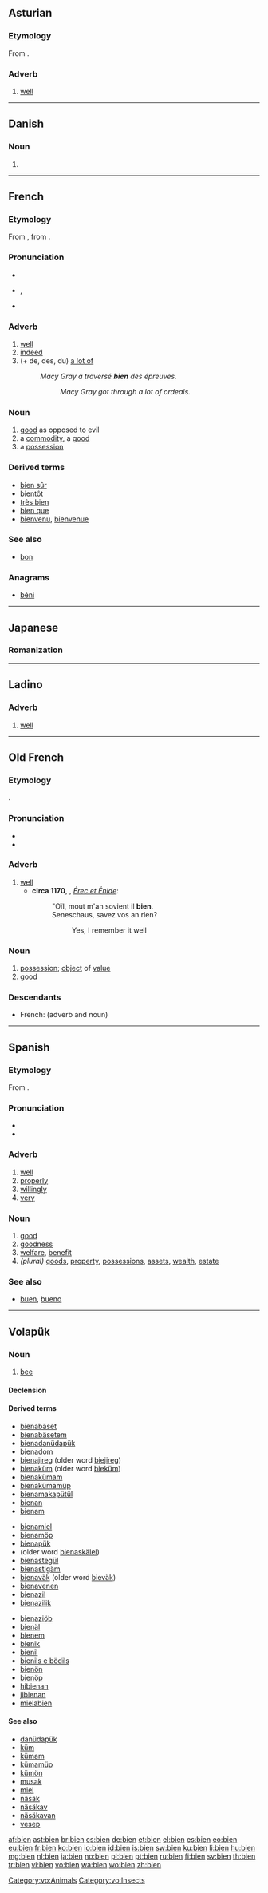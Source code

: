 {{also|biên|biển|biến|biện|Bien.}}
==Asturian==

===Etymology===
From {{etyl|la|ast}} {{term|bene||well|lang=la}}.

===Adverb===
{{head|ast|adverb}}

# [[well]]

----

==Danish==

===Noun===
{{head|da|noun form|g=c}}

# {{form of|singular definite|bi|lang=da}}

----

==French==

===Etymology===
From {{etyl|fro|fr}} {{term|bien|lang=fro}}, from {{etyl|la|fr}} {{term|bene||well|lang=la}}.

===Pronunciation===
* {{audio|Fr-bien.ogg|audio}}
* {{IPA|/bjɛ̃/|lang=fr}}, {{X-SAMPA|/bjE~/}}
* {{rhymes|a|lang=fr}}

===Adverb===
{{head|fr|adverb|comparative and superlative|mieux}}

# [[well]]
# [[indeed]]
# (+ de, des, du) [[a lot of]]
#: ''Macy Gray a traversé '''bien''' des épreuves.''
#:: ''Macy Gray got through a lot of ordeals.''

===Noun===
{{fr-noun|m}}

# [[good]] as opposed to evil
# a [[commodity]], a [[good]]
# a [[possession]]

===Derived terms===
* [[bien sûr]]
* [[bientôt]]
* [[très bien]]
* [[bien que]]
* [[bienvenu]], [[bienvenue]]

===See also===
* [[bon]]

===Anagrams===
* [[béni#French|béni]]

----

==Japanese==

===Romanization===
{{ja-romaji|びえん}}

----

==Ladino==

===Adverb===
{{lad-adv|l}}

# [[well]]

----

==Old French==

===Etymology===
{{etyl|la|fro}} {{term|bene|lang=la}}.

===Pronunciation===
* {{IPA|/bjẽn/|lang=fro}}
* {{rhymes|ẽn|lang=fro}}

===Adverb===
{{head|fro|adverb|comparative and superlative|'''[[mielz]]''', '''[[miex]]'''}}

# [[well]]
#* '''circa 1170''', {{w|Chrétien de Troyes}}, ''[[s:fr:Érec et Énide|Érec et Énide]]'':
#*: "Oïl, mout m'an sovient il '''bien'''.<br />Seneschaus, savez vos an rien?
#*:: Yes, I remember it well<br />

===Noun===
{{fro-noun|m}}

# [[possession]]; [[object]] of [[value]]
# [[good]] {{gloss|as opposed to evil}}

===Descendants===
* French: {{l/fr|bien}} (adverb and noun)

----

==Spanish==

===Etymology===
From {{etyl|la|es}} {{term|bene||well|lang=la}}.

===Pronunciation===
* {{IPA|lang=es|[bje̞n]|/bjen/}}
* {{rhymes|en|lang=es}}

===Adverb===
{{es-adv}}

# [[well]]
# [[properly]]
# [[willingly]]
# [[very]]

===Noun===
{{es-noun|m|es}}

# [[good]] {{gloss|as opposed to evil}}
# [[goodness]]
# [[welfare]], [[benefit]]
# ''(plural)'' [[goods]], [[property]], [[possessions]], [[assets]], [[wealth]], [[estate]]
{{attention|es|we seem to me missing the sense used in the song Las Mañanitas}}

===See also===
* [[buen]], [[bueno]]

----

==Volapük==

===Noun===
{{vo-noun}}

# {{qualifier|male or female}} [[bee]]

====Declension====
{{vo-decl-noun}}

====Derived terms====
{{rel-top3|Terms derived from ''bien'' "bee"}}
* [[bienabäset]]
* [[bienabäsetem]]
* [[bienadanüdapük]]
* [[bienadom]]
* [[bienajireg]] (older word [[biejireg]])
* [[bienaküm]] (older word [[bieküm]])
* [[bienakümam]]
* [[bienakümamüp]]
* [[bienamakapütül]]
* [[bienan]] 
* [[bienam]]
{{rel-mid3}}
* [[bienamiel]]
* [[bienamöp]]
* [[bienapük]]
* (older word [[bienaskälel]])
* [[bienastegül]]
* [[bienastigäm]]
* [[bienaväk]] (older word [[bieväk]])
* [[bienavenen]]
* [[bienazil]]
* [[bienazilik]]
{{rel-mid3}}
* [[bienaziöb]]
* [[bienäl]]
* [[bienem]]
* [[bienik]]
* [[bienil]]
* [[bienils e bödils]]
* [[bienön]]
* [[bienöp]]
* [[hibienan]]
* [[jibienan]]
* [[mielabien]]
{{rel-bottom}}

====See also====
* [[danüdapük]]
* [[küm]]
* [[kümam]]
* [[kümamüp]]
* [[kümön]] 
* [[musak]]
* [[miel]]
* [[näsäk]]
* [[näsäkav]]
* [[näsäkavan]]
* [[vesep]]

[[Category:vo:Animals]]
[[Category:vo:Insects]]

[[af:bien]]
[[ast:bien]]
[[br:bien]]
[[cs:bien]]
[[de:bien]]
[[et:bien]]
[[el:bien]]
[[es:bien]]
[[eo:bien]]
[[eu:bien]]
[[fr:bien]]
[[ko:bien]]
[[io:bien]]
[[id:bien]]
[[is:bien]]
[[sw:bien]]
[[ku:bien]]
[[li:bien]]
[[hu:bien]]
[[mg:bien]]
[[nl:bien]]
[[ja:bien]]
[[no:bien]]
[[pl:bien]]
[[pt:bien]]
[[ru:bien]]
[[fi:bien]]
[[sv:bien]]
[[th:bien]]
[[tr:bien]]
[[vi:bien]]
[[vo:bien]]
[[wa:bien]]
[[wo:bien]]
[[zh:bien]]